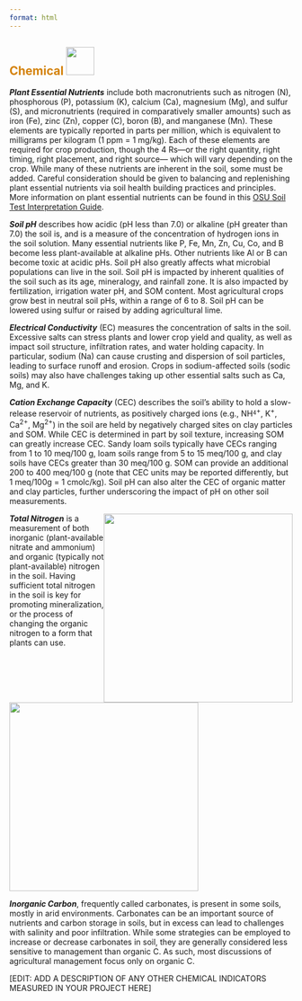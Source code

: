 ```yaml
---
format: html
---
```


## [**Chemical**]{style="color: #d4820a"} ![](images/chemical.png){height="50px"}\newline\newline

***Plant Essential Nutrients*** include both macronutrients such as nitrogen
(N), phosphorous (P), potassium (K), calcium (Ca), magnesium (Mg), and sulfur
(S), and micronutrients (required in comparatively smaller amounts) such as iron
(Fe), zinc (Zn), copper (C), boron (B), and manganese (Mn). These elements are
typically reported in parts per million, which is equivalent to milligrams per
kilogram (1 ppm = 1 mg/kg). Each of these elements are required for crop
production, though the 4 Rs---or the right quantity, right timing, right
placement, and right source--- which will vary depending on the crop. While many
of these nutrients are inherent in the soil, some must be added. Careful
consideration should be given to balancing and replenishing plant essential
nutrients via soil health building practices and principles. More information on
plant essential nutrients can be found in this [OSU Soil Test Interpretation
Guide](https://catalog.extension.oregonstate.edu/ec1478 "OSU Soil Test Interpretation Guide").

***Soil pH*** describes how acidic (pH less than 7.0) or alkaline (pH greater
than 7.0) the soil is, and is a measure of the concentration of hydrogen ions in
the soil solution. Many essential nutrients like P, Fe, Mn, Zn, Cu, Co, and B
become less plant-available at alkaline pHs. Other nutrients like Al or B can
become toxic at acidic pHs. Soil pH also greatly affects what microbial
populations can live in the soil. Soil pH is impacted by inherent qualities of
the soil such as its age, mineralogy, and rainfall zone. It is also impacted by
fertilization, irrigation water pH, and SOM content. Most agricultural crops
grow best in neutral soil pHs, within a range of 6 to 8. Soil pH can be lowered
using sulfur or raised by adding agricultural lime.

***Electrical Conductivity*** (EC) measures the concentration of salts in the
soil. Excessive salts can stress plants and lower crop yield and quality, as
well as impact soil structure, infiltration rates, and water holding capacity.
In particular, sodium (Na) can cause crusting and dispersion of soil particles,
leading to surface runoff and erosion. Crops in sodium-affected soils (sodic
soils) may also have challenges taking up other essential salts such as Ca, Mg,
and K.

***Cation Exchange Capacity*** (CEC) describes the soil's ability to hold a
slow-release reservoir of nutrients, as positively charged ions (e.g., NH^~4~+^,
K^+^, Ca^2+^, Mg^2+^) in the soil are held by negatively charged sites on clay
particles and SOM. While CEC is determined in part by soil texture, increasing
SOM can greatly increase CEC. Sandy loam soils typically have CECs ranging from
1 to 10 meq/100 g, loam soils range from 5 to 15 meq/100 g, and clay soils have
CECs greater than 30 meq/100 g. SOM can provide an additional 200 to 400 meq/100
g (note that CEC units may be reported differently, but 1 meq/100g = 1
cmolc/kg). Soil pH can also alter the CEC of organic matter and clay particles,
further underscoring the impact of pH on other soil measurements.

<!-- Image wrapped around text for HTML -->

::: {.content-visible when-format="html"}
![](https://raw.githack.com/WA-Department-of-Agriculture/soils/main/figures/tn.png){width="3.5in"
style="float:right"
fig-alt="Total Nitrogen (TN) measures different forms of nitrogen in the soil and is closely related to soil productivity. There is a large circle with two smaller circles inside that are labeled Organic N pools (not available, but can be made available during the growing season through microbial processing) and Inorganic N pools (changes very quickly and should be measured often but plant available). Inside the Organic N pools circle are two more circles labeled potentially mineralizable nitrogen and ACE soil protein. Inside the Inorganic N pools circle are two more circles labeled nitrate and ammonium."}
:::

***Total Nitrogen*** is a measurement of both inorganic (plant-available nitrate
and ammonium) and organic (typically not plant-available) nitrogen in the soil.
Having sufficient total nitrogen in the soil is key for promoting
mineralization, or the process of changing the organic nitrogen to a form that
plants can use.

<!-- Image below around text for docx -->

::: {.content-visible unless-format="html"}
![](https://raw.githack.com/WA-Department-of-Agriculture/soils/main/figures/tn.png){height="3.5in"
fig-alt="Total Nitrogen (TN) measures different forms of nitrogen in the soil and is closely related to soil productivity. There is a large circle with two smaller circles inside that are labeled Organic N pools (not available, but can be made available during the growing season through microbial processing) and Inorganic N pools (changes very quickly and should be measured often but plant available). Inside the Organic N pools circle are two more circles labeled potentially mineralizable nitrogen and ACE soil protein. Inside the Inorganic N pools circle are two more circles labeled nitrate and ammonium."}
:::

***Inorganic Carbon***, frequently called carbonates, is present in some soils,
mostly in arid environments. Carbonates can be an important source of nutrients
and carbon storage in soils, but in excess can lead to challenges with salinity
and poor infiltration. While some strategies can be employed to increase or
decrease carbonates in soil, they are generally considered less sensitive to
management than organic C. As such, most discussions of agricultural management
focus only on organic C.

\[EDIT: ADD A DESCRIPTION OF ANY OTHER CHEMICAL INDICATORS MEASURED IN YOUR
PROJECT HERE\]
